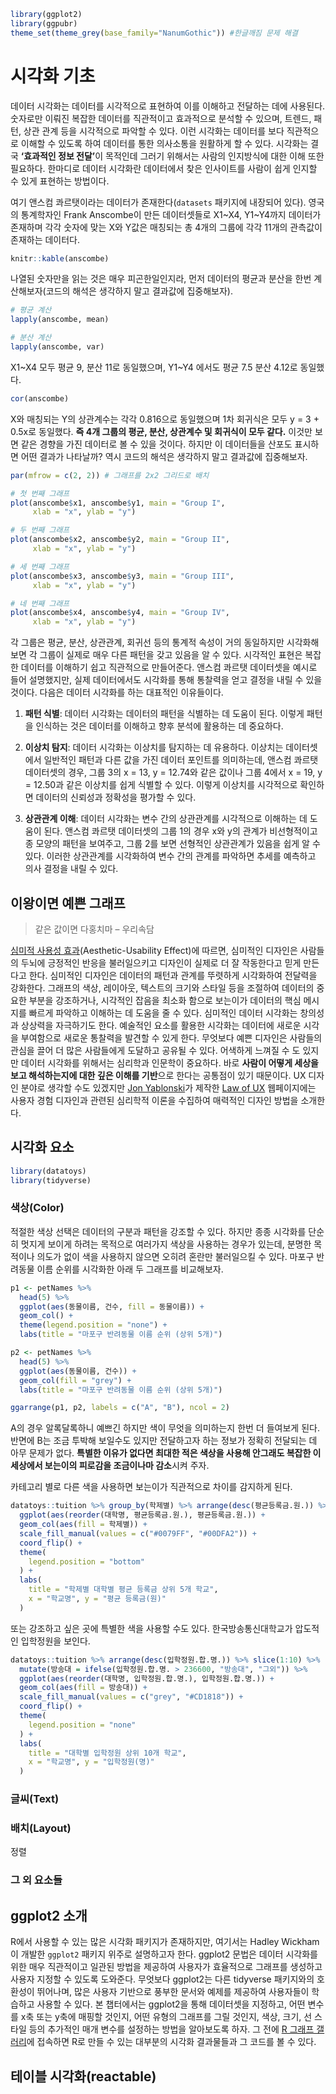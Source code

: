 ```r
library(ggplot2)
library(ggpubr)
theme_set(theme_grey(base_family="NanumGothic")) #한글깨짐 문제 해결
```


# 시각화 기초
데이터 시각화는 데이터를 시각적으로 표현하여 이를 이해하고 전달하는 데에 사용된다. 숫자로만 이뤄진 복잡한 데이터를 직관적이고 효과적으로 분석할 수 있으며, 트렌드, 패턴, 상관 관계 등을 시각적으로 파악할 수 있다. 이런 시각화는 데이터를 보다 직관적으로 이해할 수 있도록 하여 데이터를 통한 의사소통을 원활하게 할 수 있다. 시각화는 결국 **'효과적인 정보 전달'**이 목적인데 그러기 위해서는 사람의 인지방식에 대한 이해 또한 필요하다. 한마디로 데이터 시각화란 데이터에서 찾은 인사이트를 사람이 쉽게 인지할 수 있게 표현하는 방법이다. 

여기 앤스컴 콰르탯이라는 데이터가 존재한다(`datasets` 패키지에 내장되어 있다). 영국의 통계학자인 Frank Anscombe이 만든 데이터셋들로  X1~X4, Y1~Y4까지 데이터가 존재하며 각각 숫자에 맞는 X와 Y값은 매칭되는 총 4개의 그룹에 각각 11개의 관측값이 존재하는 데이터다.

```r
knitr::kable(anscombe)
```

나열된 숫자만을 읽는 것은 매우 피곤한일인지라, 먼저 데이터의 평균과 분산을 한번 계산해보자(코드의 해석은 생각하지 말고 결과값에 집중해보자).

```r
# 평균 계산
lapply(anscombe, mean)

# 분산 계산
lapply(anscombe, var)
```

X1~X4 모두 평균 9, 분산 11로 동일했으며, Y1~Y4 에서도 평균 7.5 분산 4.12로 동일했다.

```r
cor(anscombe)
```

X와 매칭되는 Y의 상관계수는 각각 0.816으로 동일했으며 1차 회귀식은 모두 y = 3 + 0.5x로 동일했다. **즉 4개 그룹의 평균, 분산, 상관계수 및 회귀식이 모두 같다.** 이것만 보면 같은 경향을 가진 데이터로 볼 수 있을 것이다. 하지만 이 데이터들을 산포도 표시하면 어떤 결과가 나타날까? 역시 코드의 해석은 생각하지 말고 결과값에 집중해보자.

```r
par(mfrow = c(2, 2)) # 그래프를 2x2 그리드로 배치

# 첫 번째 그래프
plot(anscombe$x1, anscombe$y1, main = "Group I",
     xlab = "x", ylab = "y")

# 두 번째 그래프
plot(anscombe$x2, anscombe$y2, main = "Group II",
     xlab = "x", ylab = "y")

# 세 번째 그래프
plot(anscombe$x3, anscombe$y3, main = "Group III",
     xlab = "x", ylab = "y")

# 네 번째 그래프
plot(anscombe$x4, anscombe$y4, main = "Group IV",
     xlab = "x", ylab = "y")

```

각 그룹은 평균, 분산, 상관관계, 회귀선 등의 통계적 속성이 거의 동일하지만 시각화해보면 각 그룹이 실제로 매우 다른 패턴을 갖고 있음을 알 수 있다. 시각적인 표현은 복잡한 데이터를 이해하기 쉽고 직관적으로 만들어준다. 앤스컴 콰르탯 데이터셋을 예시로 들어 설명했지만, 실제 데이터에서도 시각화를 통해 통찰력을 얻고 결정을 내릴 수 있을 것이다. 다음은 데이터 시각화를 하는 대표적인 이유들이다.

1. **패턴 식별**: 데이터 시각화는 데이터의 패턴을 식별하는 데 도움이 된다. 이렇게 패턴을 인식하는 것은 데이터를 이해하고 향후 분석에 활용하는 데 중요하다.

2. **이상치 탐지**: 데이터 시각화는 이상치를 탐지하는 데 유용하다. 이상치는 데이터셋에서 일반적인 패턴과 다른 값을 가진 데이터 포인트를 의미하는데, 앤스컴 콰르탯 데이터셋의 경우, 그룹 3의 x = 13, y = 12.74와 같은 값이나 그룹 4에서 x = 19, y = 12.50과 같은 이상치를 쉽게 식별할 수 있다. 이렇게 이상치를 시각적으로 확인하면 데이터의 신뢰성과 정확성을 평가할 수 있다.

3. **상관관계 이해**: 데이터 시각화는 변수 간의 상관관계를 시각적으로 이해하는 데 도움이 된다. 앤스컴 콰르탯 데이터셋의 그룹 1의 경우 x와 y의 관계가 비선형적이고 종 모양의 패턴을 보여주고, 그룹 2를 보면 선형적인 상관관계가 있음을 쉽게 알 수 있다. 이러한 상관관계를 시각화하여 변수 간의 관계를 파악하면 추세를 예측하고 의사 결정을 내릴 수 있다.

## 이왕이면 예쁜 그래프

> 같은 값이면 다홍치마 -- 우리속담  

[심미적 사용성 효과](https://www.nngroup.com/articles/aesthetic-usability-effect/)(Aesthetic-Usability Effect)에 따르면, 심미적인 디자인은 사람들의 두뇌에 긍정적인 반응을 불러일으키고 디자인이 실제로 더 잘 작동한다고 믿게 만든다고 한다. 심미적인 디자인은 데이터의 패턴과 관계를 뚜렷하게 시각화하여 전달력을 강화한다. 그래프의 색상, 레이아웃, 텍스트의 크기와 스타일 등을 조절하여 데이터의 중요한 부분을 강조하거나, 시각적인 잡음을 최소화 함으로 보는이가 데이터의 핵심 메시지를 빠르게 파악하고 이해하는 데 도움을 줄 수 있다. 심미적인 데이터 시각화는 창의성과 상상력을 자극하기도 한다. 예술적인 요소를 활용한 시각화는 데이터에 새로운 시각을 부여함으로 새로운 통찰력을 발견할 수 있게 한다. 무엇보다 예쁜 디자인은 사람들의 관심을 끌어 더 많은 사람들에게 도달하고 공유될 수 있다. 어색하게 느껴질 수 도 있지만 데이터 시각화를 위해서는 심리학과 인문학이 중요하다. 바로 **사람이 어떻게 세상을 보고 해석하는지에 대한 깊은 이해를 기반**으로 한다는 공통점이 있기 때문이다. UX 디자인 분야로 생각할 수도 있겠지만 [Jon Yablonski](https://jonyablonski.com/)가 제작한 [Law of UX](https://lawsofux.com/) 웹페이지에는 사용자 경험 디자인과 관련된 심리학적 이론을 수집하여 매력적인 디자인 방법을 소개한다. 

## 시각화 요소
```r
library(datatoys)
library(tidyverse)
```


### 색상(Color)
적절한 색상 선택은 데이터의 구분과 패턴을 강조할 수 있다. 하지만 종종 시각화를 단순히 멋지게 보이게 하려는 목적으로 여러가지 색상을 사용하는 경우가 있는데, 분명한 목적이나 의도가 없이 색을 사용하지 않으면 오히려 혼란만 불러일으킬 수 있다. 마포구 반려동물 이름 순위를 시각화한 아래 두 그래프를 비교해보자.

```r
p1 <- petNames %>% 
  head(5) %>% 
  ggplot(aes(동물이름, 건수, fill = 동물이름)) +
  geom_col() +
  theme(legend.position = "none") +
  labs(title = "마포구 반려동물 이름 순위 (상위 5개)")

p2 <- petNames %>% 
  head(5) %>% 
  ggplot(aes(동물이름, 건수)) +
  geom_col(fill = "grey") +
  labs(title = "마포구 반려동물 이름 순위 (상위 5개)")

ggarrange(p1, p2, labels = c("A", "B"), ncol = 2)
```

A의 경우 알록달록하니 예쁘긴 하지만 색이 무엇을 의미하는지 한번 더 들여보게 된다. 반면에 B는 조금 투박해 보일수도 있지만 전달하고자 하는 정보가 정확히 전달되는 데 아무 문제가 없다. **특별한 이유가 없다면 최대한 적은 색상을 사용해 안그래도 복잡한 이 세상에서 보는이의 피로감을 조금이나마 감소**시켜 주자.

카테고리 별로 다른 색을 사용하면 보는이가 직관적으로 차이를 감지하게 된다.

```r
datatoys::tuition %>% group_by(학제별) %>% arrange(desc(평균등록금.원.)) %>% slice(1:5) %>% ungroup() %>% 
  ggplot(aes(reorder(대학명, 평균등록금.원.), 평균등록금.원.)) +
  geom_col(aes(fill = 학제별)) +
  scale_fill_manual(values = c("#0079FF", "#00DFA2")) +
  coord_flip() +
  theme(
    legend.position = "bottom"
  ) +
  labs(
    title = "학제별 대학별 평균 등록금 상위 5개 학교",
    x = "학교명", y = "평균 등록금(원)"
  )
```

또는 강조하고 싶은 곳에 특별한 색을 사용할 수도 있다. 한국방송통신대학교가 압도적인 입학정원을 보인다.

```r
datatoys::tuition %>% arrange(desc(입학정원.합.명.)) %>% slice(1:10) %>% 
  mutate(방송대 = ifelse(입학정원.합.명. > 236600, "방송대", "그외")) %>% 
  ggplot(aes(reorder(대학명, 입학정원.합.명.), 입학정원.합.명.)) +
  geom_col(aes(fill = 방송대)) +
  scale_fill_manual(values = c("grey", "#CD1818")) +
  coord_flip() +
  theme(
    legend.position = "none"
  ) +
  labs(
    title = "대학별 입학정원 상위 10개 학교",
    x = "학교명", y = "입학정원(명)"
  )
```


### 글씨(Text)
### 배치(Layout)
정렬

### 그 외 요소들

## ggplot2 소개
R에서 사용할 수 있는 많은 시각화 패키지가 존재하지만, 여기서는 Hadley Wickham이 개발한 `ggplot2` 패키지 위주로 설명하고자 한다. ggplot2 문법은 데이터 시각화를 위한 매우 직관적이고 일관된 방법을 제공하여 사용자가 효율적으로 그래프를 생성하고 사용자 지정할 수 있도록 도와준다. 무엇보다 ggplot2는 다른 tidyverse 패키지와의 호환성이 뛰어나며, 많은 사용자 기반으로 풍부한 문서와 예제를 제공하여 사용자들이 학습하고 사용할 수 있다. 본 챕터에서는 ggplot2을 통해 데이터셋을 지정하고, 어떤 변수를 x축 또는 y축에 매핑할 것인지, 어떤 유형의 그래프를 그릴 것인지, 색상, 크기, 선 스타일 등의 추가적인 매개 변수를 설정하는 방법을 알아보도록 하자. 그 전에 [R 그래프 갤러리](https://r-graph-gallery.com/ggplot2-package.html)에 접속하면 R로 만들 수 있는 대부분의 시각화 결과물들과 그 코드를 볼 수 있다.

## 테이블 시각화(reactable)
